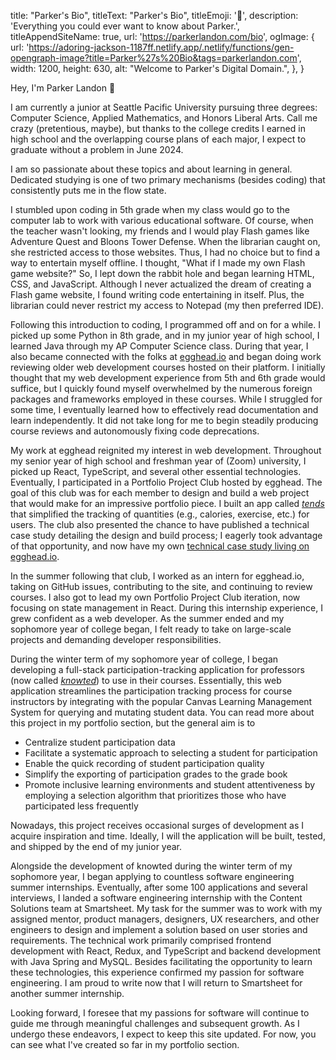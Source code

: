
  title: "Parker's Bio",
  titleText: "Parker's Bio",
  titleEmoji: '👑',
  description: 'Everything you could ever want to know about Parker.',
  titleAppendSiteName: true,
  url: 'https://parkerlandon.com/bio',
  ogImage: {
    url:
      'https://adoring-jackson-1187ff.netlify.app/.netlify/functions/gen-opengraph-image?title=Parker%27s%20Bio&tags=parkerlandon.com',
    width: 1200,
    height: 630,
    alt: "Welcome to Parker's Digital Domain.",
  },
}

Hey, I'm Parker Landon 👋

I am currently a junior at Seattle Pacific University pursuing three degrees: Computer Science, Applied Mathematics, and Honors Liberal Arts. Call me crazy (pretentious, maybe), but thanks to the college credits I earned in high school and the overlapping course plans of each major, I expect to graduate without a problem in June 2024.

I am so passionate about these topics and about learning in general. Dedicated studying is one of two primary mechanisms (besides coding) that consistently puts me in the flow state.

I stumbled upon coding in 5th grade when my class would go to the computer lab to work with various educational software. Of course, when the teacher wasn't looking, my friends and I would play Flash games like Adventure Quest and Bloons Tower Defense. When the librarian caught on, she restricted access to those websites. Thus, I had no choice but to find a way to entertain myself offline. I thought, "What if I made my own Flash game website?" So, I lept down the rabbit hole and began learning HTML, CSS, and JavaScript. Although I never actualized the dream of creating a Flash game website, I found writing code entertaining in itself. Plus, the librarian could never restrict my access to Notepad (my then preferred IDE).

Following this introduction to coding, I programmed off and on for a while. I picked up some Python in 8th grade, and in my junior year of high school, I learned Java through my AP Computer Science class. During that year, I also became connected with the folks at <a href="https://egghead.io" target="_blank">egghead.io</a> and began doing work reviewing older web development courses hosted on their platform. I initially thought that my web development experience from 5th and 6th grade would suffice, but I quickly found myself overwhelmed by the numerous foreign packages and frameworks employed in these courses. While I struggled for some time, I eventually learned how to effectively read documentation and learn independently. It did not take long for me to begin steadily producing course reviews and autonomously fixing code deprecations.

My work at egghead reignited my interest in web development. Throughout my senior year of high school and freshman year of (Zoom) university, I picked up React, TypeScript, and several other essential technologies. Eventually, I participated in a Portfolio Project Club hosted by egghead. The goal of this club was for each member to design and build a web project that would make for an impressive portfolio piece. I built an app called <a href="https://github.com/ParkerGits/tends" target="_blank">_tends_</a> that simplified the tracking of quantities (e.g., calories, exercise, etc.) for users. The club also presented the chance to have published a technical case study detailing the design and build process; I eagerly took advantage of that opportunity, and now have my own <a href="https://egghead.io" target="_blank">technical case study living on egghead.io</a>.

In the summer following that club, I worked as an intern for egghead.io, taking on GitHub issues, contributing to the site, and continuing to review courses. I also got to lead my own Portfolio Project Club iteration, now focusing on state management in React. During this internship experience, I grew confident as a web developer. As the summer ended and my sophomore year of college began, I felt ready to take on large-scale projects and demanding developer responsibilities.

During the winter term of my sophomore year of college, I began developing a full-stack participation-tracking application for professors (now called <a href="https://knowted.app" target="_blank">_knowted_</a>) to use in their courses. Essentially, this web application streamlines the participation tracking process for course instructors by integrating with the popular Canvas Learning Management System for querying and mutating student data. You can read more about this project in my <Link href="/portfolio">portfolio section</Link>, but the general aim is to

- Centralize student participation data
- Facilitate a systematic approach to selecting a student for participation
- Enable the quick recording of student participation quality
- Simplify the exporting of participation grades to the grade book
- Promote inclusive learning environments and student attentiveness by employing a selection algorithm that prioritizes those who have participated less frequently

Nowadays, this project receives occasional surges of development as I acquire inspiration and time. Ideally, I will the application will be built, tested, and shipped by the end of my junior year.

Alongside the development of knowted during the winter term of my sophomore year, I began applying to countless software engineering summer internships. Eventually, after some 100 applications and several interviews, I landed a software engineering internship with the Content Solutions team at Smartsheet. My task for the summer was to work with my assigned mentor, product managers, designers, UX researchers, and other engineers to design and implement a solution based on user stories and requirements. The technical work primarily comprised frontend development with React, Redux, and TypeScript and backend development with Java Spring and MySQL. Besides facilitating the opportunity to learn these technologies, this experience confirmed my passion for software engineering. I am proud to write now that I will return to Smartsheet for another summer internship.

Looking forward, I foresee that my passions for software will continue to guide me through meaningful challenges and subsequent growth. As I undergo these endeavors, I expect to keep this site updated. For now, you can see what I've created so far in my <Link href="/portfolio">portfolio section</Link>.

